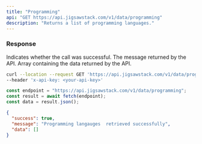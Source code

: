 ```yaml
---
title: "Programming"
api: "GET https://api.jigsawstack.com/v1/data/programming"
description: "Returns a list of programming languages."
---
```


<Snippet file="header.mdx" />

### Response

<ResponseField name="success" type="boolean">
  Indicates whether the call was successful.
</ResponseField>

<ResponseField name="message" type="string">
  The message returned by the API.
</ResponseField>

<ResponseField name="data" type="JSON">
  Array containing the data returned by the API.
</ResponseField>

<RequestExample>

```bash cURL
curl --location --request GET 'https://api.jigsawstack.com/v1/data/programming' \
--header 'x-api-key: <your-api-key>'
```

```javascript Node.js
const endpoint = "https://api.jigsawstack.com/v1/data/programming";
const result = await fetch(endpoint);
const data = result.json();
```

</RequestExample>

<ResponseExample>

```json Response
{
  "success": true,
  "message": "Programming langauges  retrieved successfully",
  "data": []
}
```

</ResponseExample>
